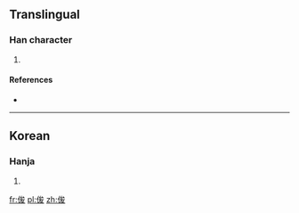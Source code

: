 ==Translingual==

===Han character===
{{Han char|rn=9|rad=人|as=06|sn=8|four=|canj=人戈大水 (OIKE)}}

# {{defn|Han|sort=人06}}

====References====
* {{Han ref|kx=0102.291|dkj=|dj=|hdz=|uh=3453|ud=13395|bh=|bd=}}

----

==Korean==

===Hanja===
{{ko-hanja|hangeul=준|rv=jun|mr=chun|y=cwun|eumhun=준걸|ehrv=jun-geol|ehmr=chun'gŏl|ehy=cwunkel}}

# {{defn|lang=ko|sort=人06}}

[[fr:㑓]]
[[pl:㑓]]
[[zh:㑓]]